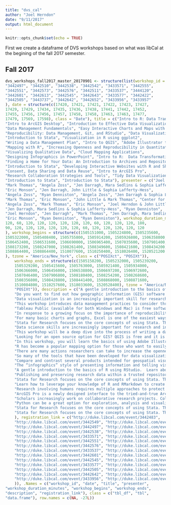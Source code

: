 ```yaml
---
title: "dvs_cal"
author: "Joel Herndon"
date: "9/11/2017"
output: html_document
---
```


```r
knitr::opts_chunk$set(echo = TRUE)
```
First we create a dataframe of DVS workshops based on what was libCal at the begining of the fall 2017 semester.


## Fall 2017
```r
dvs_workshops_fall2017_master_20170901 <- structure(list(workshop_id = c("3442483", "3442549", "3442491", 
"3442497", "3442510", "3442538", "3442542", "3433571", "3442555", 
"3442551", "3442573", "3442576", "3442511", "3433537", "3444120", 
"3442601", "3442613", "3442545", "3442643", "3433577", "3442422", 
"3442505", "3443737", "3442642", "3442652", "3433956", "3433957"
), date = structure(c(17420, 17421, 17421, 17422, 17423, 17427, 
17429, 17429, 17434, 17435, 17436, 17438, 17441, 17442, 17452, 
17455, 17456, 17456, 17457, 17458, 17458, 17463, 17463, 17477, 
17479, 17569, 17598), class = "Date"), title = c("Intro to R: Data Transformations, Analysis, and Data Structures", 
"Intro to ArcGIS Desktop", "Introduction to Effective Data Visualization", 
"Data Management Fundamentals", "Easy Interactive Charts and Maps with Tableau", 
"Reproducibility: Data Management, Git, and RStudio", "Data Visualization with Excel", 
"Introduction to Stata", "Visualization in R using ggplot2", 
"Writing a Data Management Plan", "Intro to QGIS", "Adobe Illustrator to Enhance Charts and Graphs", 
"Mapping with R", "Increasing Openness and Reproducibility in Quantitative Research", 
"Visualizing Qualitative Data", "Cloud Mapping Applications", 
"Designing Infographics in PowerPoint", "Intro to R:  Data Transformations, Analysis, and Data Structures", 
"Finding a Home for Your Data: An Introduction to Archives and Repositories", 
"Introduction to Stata", "Developing Interactive Websites with R and Shiny", 
"Consent, Data Sharing and Data Reuse", "Intro to ArcGIS Pro", 
"Research Collaboration Strategies and Tools", "Tidy Data Visualization with Python", 
"Introduction to Stata", "Introduction to Stata"), presenter = c("Joel Herndon & John Little", 
"Mark Thomas", "Angela Zoss", "Jen Darragh, Mara Sedlins & Sophia Lafferty-Hess", 
"Eric Monson", "Jen Darragh, John Little & Sophia Lafferty-Hess", 
"Angela Zoss", "Ryan Denniston", "Angela Zoss", "Jen Darragh & Sophia Lafferty-Hess", 
"Mark Thomas", "Eric Monson", "John Little & Mark Thomas", "Center for Open Science", 
"Angela Zoss", "Mark Thomas", "Eric Monson", "Joel Herndon & John Little", 
"Jen Darragh, Mara Sedlins & Sophia Lafferty-Hess", "Ryan Denniston", 
"Joel Herndon", "Jen Darragh", "Mark Thomas", "Jen Darragh, Mara Sedlins & Sophia Lafferty-Hess", 
"Eric Monson", "Ryan Denniston", "Ryan Denniston"), workshop_duration_minutes = c(120, 
120, 60, 120, 120, 120, 120, 120, 120, 60, 120, 120, 120, 180, 
90, 120, 120, 120, 120, 120, 120, 60, 120, 120, 120, 120, 120
), workshop_begins = structure(c(1505151000, 1505224800, 1505235600, 
1505322000, 1505408400, 1505755800, 1505914200, 1505926800, 1506358800, 
1506452400, 1506531600, 1506690000, 1506965400, 1507035600, 1507901400, 
1508173200, 1508247000, 1508261400, 1508349600, 1508421600, 1508434200, 
1508864400, 1508864400, 1510077600, 1510250400, 1518026400, 1520521200
), tzone = "America/New_York", class = c("POSIXct", "POSIXt")), 
    workshop_ends = structure(c(1505158200, 1505232000, 1505239200, 
    1505329200, 1505415600, 1505763000, 1505921400, 1505934000, 
    1506366000, 1506456000, 1506538800, 1506697200, 1506972600, 
    1507046400, 1507906800, 1508180400, 1508254200, 1508268600, 
    1508356800, 1508428800, 1508441400, 1508868000, 1508871600, 
    1510084800, 1510257600, 1518033600, 1520528400), tzone = "America/New_York", class = c("POSIXct", 
    "POSIXt")), description = c("A gentle introduction to the basics of R using RStudio.  Learn about managing your R projects, data types, variable assignments, data structures, and packages such as tidyverse (dplyR) and ggvis.", 
    "Do you want to find out how geographic information (GIS) software can aid your research? This class will provide an overview of how ArcGIS Desktop software can help you analyze or visualize digital data that has a locational component, as well as discuss starting points for obtaining data. Examples will focus on social science data, but attendees are encouraged to ask questions regarding their own needs and will be welcome to make one-on-one appointments later for more focused instruction.", 
    "Data visualization is an increasingly important skill for researchers in all disciplines, but design skills are seldom taught explicitly.  This talk will focus on a few basic design principles than can help you improve your visualizations, regardless of your discipline or choice of software.  We will cover effective design choices for visualization and how to get started when visualizing your data.", 
    "This workshop introduces data management practices to consider throughout the research lifecycle: planning, organization, documentation, storage and backup, sharing, citation, and preservation. The workshop will offer an overview of general recommendations that are relevant across disciplines and will point attendees to additional resources at Duke and beyond.", 
    "Tableau Public (available for both Windows and Mac) is free software that allows individuals to quickly and easily explore their data with a wide variety of visual representations, as well as create interactive web-based visualization dashboards. This workshop will focus on using Tableau Public to create data visualizations, starting with an overview of how the program thinks about data, common data manipulation and loading, and the terminology used. Activities will include a sample data visualization and mapping project, which will give people hands-on experience using Tableau’s basic chart types and dashboard creation tools. We will also discuss publishing to the Tableau Public web server and related services and tools, like the full Tableau Desktop application (free for full-time students).", 
    "In response to a growing focus on the importance of reproducibility, replication, and transparency in the research endeavor, scholars are adapting their practices and learning new skills and tools. This workshop will introduce some general data management strategies that can increase the reproducibility of your work. You will also learn through hands-on exercises how to harness two specific tools, git and RStudio, to support the execution of more reproducible research projects. Git is a powerful version control system and RStudio is an open-source statistical software program. No previous experience with Git or R is required for this workshop.", 
    "For many basic charts and graphs, Excel is one of the easiest ways to create a data visualization.  Figuring out how to get Excel to produce exactly the chart you want, however, can be a bit of a headache.  In this workshop, we will learn how to create and modify many different charts within Excel, in addition to learning how PivotTables can help arrange the data in the best way for the chart we want.", 
    "Stata for Research focuses on the core concepts of using Stata. This workshop provides a hands on overview of how to load, manage, and analyze data using Stata. The workshop will also include a brief introduction to Stata graphics as well. No previous experience with Stata is required.", 
    "Data science skills are increasingly important for research and industry projects.  With complex data science projects, however, come complex needs for understanding and communicating analysis processes and results.  Ultimately, an analyst's data science toolbox is incomplete without visualization skills.  Incorporating effective visualizations directly into the analysis tool you are using can facilitate quick data exploration, streamline your research process, and improve the reproducibility of your research.", 
    "This workshop will be a deep dive into the process of writing a data management plan (DMP) using the DMPTool. To make the most of this workshop, attendees are encouraged to bring a “live” DMP that they are ready to begin or are currently in the process of writing.  Attendees without active DMPs may write a “test” DMP based on who they would typically apply to for research funding.  The “test” DMP can then serve as a useful reference when it is time to write a live plan. The instructors (both Research Data Management Consultants) will be on-hand to provide individual help during the writing portion of the workshop as needed and, following the workshop, are available to review plans through the DMPTool at any point up to final submission. ", 
    "Looking for an open source option for GIS? QGIS is free and it is one alternative to using ArcGIS. In this workshop we will demonstrate how to import and analyze data in QGIS and discuss the benefits of using QGIS over other GIS software. In the process, we'll go over some general GIS concepts such as layers, types of GIS files, and projections.", 
    "In this workshop, you will learn the basics of using Adobe Illustrator, the professional standard in vector graphics software, for fine-tuning charts and graphs created in other programs like Excel, Matlab and R. Many people avoid using Illustrator because of its steep learning curve, but you will see that once you know a few basic tools, it is quite easy to give all your work a consistent look, extra highlights and annotations, and that professional edge. There are no prerequisites – we will start with the basics. (Note that the material presented here is a more complete and expanded treatment of the last section of my previous Illustrator workshops where chart modification always got squeezed into the last half-hour, which was not enough time.)", 
    "R has become a popular mapping option for those who want to easily switch between spatial and statistical analysis and reproduce/share the code easily.  This workshop will demonstrate how to import and view shapefiles, run statistical analysis, and create a leaflet map which can be used online.  Prerequisites: Intro to R: Data Transformations, Analysis, and Data Structures.  Please attend this workshop or watch the video. Knowledge of GIS concepts is recommended.", 
    "There are many actions researchers can take to increase the openness and reproducibility of their work. Please join us for a workshop, hosted by the Center for Open Science, to learn easy, practical steps researchers can take to increase the reproducibility of their work. The workshop will be hands-on. Using example studies, attendees will actively participate in creating a reproducible project from start to finish. Topics covered include project documentation, version control, pre-analysis plans, and open source tools like the Open Science Framework.", 
    "So many of the tools that have been developed for data visualization focus on data that are in spreadsheet format, especially data that are number-heavy.  For qualitative research, numerical data may not be the primary focus, or the numerical data may be difficult to visualize for other reasons.  This workshop will explore some of the complications of trying to visualize qualitative data, walking through examples of different types of qualitative data projects and the visualizations that have been produced from those projects.  Exercises will help attendees work through the process of developing visualizations for sample qualitative projects.  The workshop will include recommendations for tools that may be useful, but we will focus more on the process of identifying possible visual elements within a qualitative data project than on a specific software application.", 
    "Compare and contrast several products intended for geospatial visualization (e.g., a map to embed in a blog or PowerPoint, or for a poster session) and, in some cases, for GIS data analysis.  We'll focus on ArcGIS Online, which is a companion to the ArcGIS client that allows members of a group to store and share spatial data online, and that can be used independently or in conjunction with the ArcGIS client.  Also, we'll touch on several other cloud-based options for creating simple maps for sharing.", 
    "The “infographics” style of presenting information and telling visual stories is popular both for internal reporting and for trying to reach and teach the general public. There are many desktop and online tools that can be used to compose static infographics, but we will focus on Microsoft PowerPoint because so many people have free access to it on campus and already have some comfort with it as a visual communications tool. This workshop will give a brief introduction to graphic design and storytelling principles, as well as hands-on practice with using PowerPoint to create icons and other vector shapes to combine with text and visualizations to tell compelling and eye-catching data stories. There are no prerequisites, but some experience using PowerPoint will be helpful.", 
    "A gentle introduction to the basics of R using RStudio.  Learn about managing your R projects, data types, variable assignments, data structures, and packages such as tidyverse (dplyR) and ggvis.", 
    "Publishing and preserving research data within a trusted repository helps researchers comply with funder and journal data sharing policies, supports the discovery of and access to data, and can result in more visibility and higher impact for research projects. This workshop will provide an overview of the different types of repositories and the overall role of repositories within the data sharing landscape. Key repositories in various disciplines will be explored, and attendees will learn about resources for locating and assessing repositories. Attendees will also have an opportunity to locate appropriate repositories for their own research. ", 
    "Stata for Research focuses on the core concepts of using Stata. This workshop provides a hands on overview of how to load, manage, and analyze data using Stata. The workshop will also include a brief introduction to Stata graphics as well. No previous experience with Stata is required.", 
    "Learn how to leverage your knowledge of R and RMarkdown to create compelling, interactive website and interactive documents using the Shiny web application framework.  Shiny makes it easy to transition from desktop based analysis and visualizations to interactive websites without having to learn HTML, CSS, and javascript.  This workshop provides an overview of the shiny framework along with examples and exercises designed to build confidence in developing shiny based documents and websites.  ", 
    "Research involving humans requires multiple approaches to protect participants’ anonymity. If you are planning to (or are required to) share your human subjects’ data outside of your original project team, or plan to re-use data you collected previously for a new research project, you will need to design a consent form/consent protocol that properly addresses these situations.  This workshop will present various research scenarios with examples of how consent protocols should be developed.", 
    "ArcGIS Pro is a newly designed interface to the tried-and-true ArcGIS desktop software. It has essentially the same functions, but with more of a MS-Office interface. As a native 64-bit program, it also has superior performance. There are a few nice feature enhancements such as multiple layouts in a single project.  It's more fully integrated with ArcGIS Online, and users will need to have created an Duke ArcGIS Online account. An administrator will activate your ArcGIS Pro license after you've created an ArcGIS Online account.", 
    "Scholars increasingly work on collaborative research projects. Collaborative projects often bring together partners across disciplines, institutions, and sectors. These projects present opportunities for innovation but also raise challenges for the development of efficient and effective workflows and the management of data. This workshop will examine considerations for collaborative research and present some strategies for developing and documenting workflows as well as methods for storing and sharing data. We will also look at some tools (i.e., Box, OSF, PRDN, etc.) available at Duke that can be used to support these types of projects. ", 
    "Python can be a great option for exploration, analysis and visualization of tabular data, like spreadsheets and CSV files, if you know which tools to use and how to get started. This workshop will take you through some practical examples of using Python and the Pandas module inside a Jupyter notebook, to load data, transform it into a standard “tidy” format, and visualize it with Seaborn (or another similar module). There are no prerequisites for this workshop – familiarity with the Python programming language is not required, but you will probably find it easier to follow if you have a little coding experience since we will not be giving an overview of the language itself. Instead, the focus will be on learning how to use the language through conceptual understanding and recipes for specific, commonly-useful tasks.", 
    "Stata for Research focuses on the core concepts of using Stata. This workshop provides a hands on overview of how to load, manage, and analyze data using Stata. The workshop will also include a brief introduction to Stata graphics as well. No previous experience with Stata is required.", 
    "Stata for Research focuses on the core concepts of using Stata. This workshop provides a hands on overview of how to load, manage, and analyze data using Stata. The workshop will also include a brief introduction to Stata graphics as well. No previous experience with Stata is required."
    ), registration_link = c("http://duke.libcal.com/event/3442483", 
    "http://duke.libcal.com/event/3442549", "http://duke.libcal.com/event/3442491", 
    "http://duke.libcal.com/event/3442497", "http://duke.libcal.com/event/3442510", 
    "http://duke.libcal.com/event/3442538", "http://duke.libcal.com/event/3442542", 
    "http://duke.libcal.com/event/3433571", "http://duke.libcal.com/event/3442555", 
    "http://duke.libcal.com/event/3442551", "http://duke.libcal.com/event/3442573", 
    "http://duke.libcal.com/event/3442576", "http://duke.libcal.com/event/3442511", 
    "http://duke.libcal.com/event/3433537", "http://duke.libcal.com/event/3444120", 
    "http://duke.libcal.com/event/3442601", "http://duke.libcal.com/event/3442613", 
    "http://duke.libcal.com/event/3442545", "http://duke.libcal.com/event/3442643", 
    "http://duke.libcal.com/event/3433577", "http://duke.libcal.com/event/3442422", 
    "http://duke.libcal.com/event/3442505", "http://duke.libcal.com/event/3443737", 
    "http://duke.libcal.com/event/3442642", "http://duke.libcal.com/event/3442652", 
    "http://duke.libcal.com/event/3433956", "http://duke.libcal.com/event/3433957"
    )), .Names = c("workshop_id", "date", "title", "presenter", 
"workshop_duration_minutes", "workshop_begins", "workshop_ends", 
"description", "registration_link"), class = c("tbl_df", "tbl", 
"data.frame"), row.names = c(NA, -27L))
```